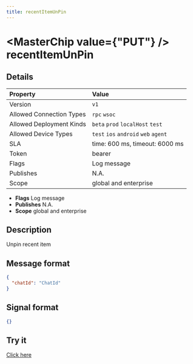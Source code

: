 ```yaml
---
title: recentItemUnPin
---
```



# <MasterChip value={"PUT"} /> recentItemUnPin

## Details

| Property | Value | 
| :--- | :--- | 
| Version | `v1` |
| Allowed Connection Types | `rpc` `wsoc`  |
| Allowed Deployment Kinds | `beta` `prod` `localHost` `test`  |
| Allowed Device Types | `test` `ios` `android` `web` `agent`  |
| SLA | time: 600 ms, timeout: 6000 ms |
| Token | bearer |
| Flags | Log message |
| Publishes | N.A. |
| Scope | global and enterprise |


- **Flags** Log message
- **Publishes** N.A.
- **Scope** global and enterprise


## Description

Unpin recent item

## Message format

```json
{
  "chatId": "ChatId"
}
```

## Signal format

```json
{}
```

## Try it

[Click here](https://web.neome.ai/api?path=home_drawer_recentItemUnPin)

